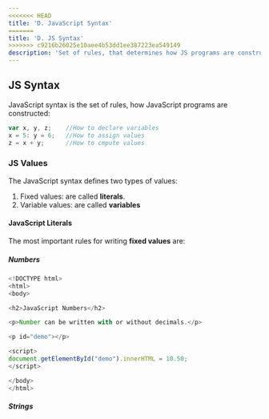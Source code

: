 ```yaml
---
<<<<<<< HEAD
title: 'D. JavaScript Syntax'
=======
title: 'D. JS Syntax'
>>>>>>> c9216b26025e10aee4b53dd1ee387223ea549149
description: 'Set of rules, that determines how JS programs are constructed'
---
```


## JS Syntax

JavaScript syntax is the set of rules, how JavaScript programs are constructed:

```js
var x, y, z;    //How to declare variables
x = 5: y = 6;   //How to assign values
z = x + y;      //How to cmpute values
```

### JS Values

The JavaScript syntax defines two types of values: 

1. Fixed values: are called **literals**.
2. Variable values: are called **variables**

#### JavaScript Literals

The most important rules for writing **fixed values** are:

##### **Numbers**

```js
<!DOCTYPE html>
<html>
<body>

<h2>JavaScript Numbers</h2>

<p>Number can be written with or without decimals.</p>

<p id="demo"></p>

<script>
document.getElementById("demo").innerHTML = 10.50;
</script>

</body>
</html>
```

##### **Strings** 
